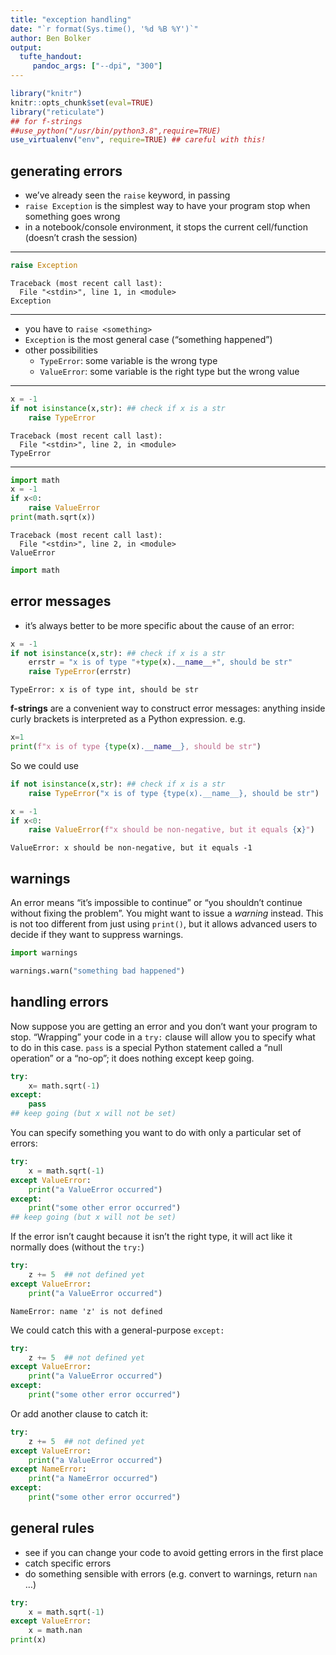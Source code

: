```yaml
---
title: "exception handling"
date: "`r format(Sys.time(), '%d %B %Y')`"
author: Ben Bolker
output:
  tufte_handout:
     pandoc_args: ["--dpi", "300"]
---
```


</style>
<!--    content: url(https://i.creativecommons.org/l/by-sa/4.0/88x31.png)
>
<!-- Limit image width and height -->
<style type="text/css">
img {     
  max-height: 560px;     
  max-width: 800px; 
}
</style>

```r
library("knitr")
knitr::opts_chunk$set(eval=TRUE)
library("reticulate")
## for f-strings
##use_python("/usr/bin/python3.8",require=TRUE)
use_virtualenv("env", require=TRUE) ## careful with this!
```

## generating errors

- we've already seen the `raise` keyword, in passing
- `raise Exception` is the simplest way to have your program stop when something goes wrong
- in a notebook/console environment, it stops the current cell/function (doesn't crash the session)

---

```python
raise Exception
```

```
Traceback (most recent call last):
  File "<stdin>", line 1, in <module>
Exception
```

---

- you have to `raise <something>`
- `Exception` is the most general case ("something happened")
- other possibilities
    - `TypeError`: some variable is the wrong type
	- `ValueError`: some variable is the right type but the wrong value
	
---

```python
x = -1
if not isinstance(x,str): ## check if x is a str
    raise TypeError
```

```
Traceback (most recent call last):
  File "<stdin>", line 2, in <module>
TypeError
```

---

```python
import math
x = -1
if x<0:
    raise ValueError
print(math.sqrt(x))
```

```
Traceback (most recent call last):
  File "<stdin>", line 2, in <module>
ValueError
```

```python
import math
```

## error messages

- it's always better to be more specific about the cause of an error:

```python
x = -1
if not isinstance(x,str): ## check if x is a str
    errstr = "x is of type "+type(x).__name__+", should be str"
    raise TypeError(errstr)
```

```
TypeError: x is of type int, should be str
```

**f-strings** are a convenient way to construct error messages: anything inside curly brackets is interpreted as a Python expression. e.g. 

```python
x=1
print(f"x is of type {type(x).__name__}, should be str")
```

So we could use

```python
if not isinstance(x,str): ## check if x is a str
    raise TypeError("x is of type {type(x).__name__}, should be str")
```

```python
x = -1
if x<0:
    raise ValueError(f"x should be non-negative, but it equals {x}")
```
```
ValueError: x should be non-negative, but it equals -1
```

## warnings

An error means "it's impossible to continue" or "you shouldn't continue without fixing the problem". You might want to issue a *warning* instead. This is not too different from just using `print()`, but it allows advanced users to decide if they want to suppress warnings.

```python
import warnings
```

```python
warnings.warn("something bad happened")
```

## handling errors

Now suppose you are getting an error and you don't want your program to stop. "Wrapping" your code in a `try:` clause will allow you to specify what to do in this case.  `pass` is a special Python statement called a "null operation" or a "no-op"; it does nothing except keep going.

```python
try:
    x= math.sqrt(-1)
except:
    pass
## keep going (but x will not be set)
```

You can specify something you want to do with only a particular set of errors:

```python
try:
    x = math.sqrt(-1)
except ValueError: 
    print("a ValueError occurred")
except:
    print("some other error occurred")
## keep going (but x will not be set)
```

If the error isn't caught because it isn't the right type, it will act like it normally does (without the `try:`)

```python
try:
    z += 5  ## not defined yet
except ValueError: 
    print("a ValueError occurred")
```
```
NameError: name 'z' is not defined
```

We could catch this with a general-purpose `except:`

```python
try:
    z += 5  ## not defined yet
except ValueError: 
    print("a ValueError occurred")
except:
    print("some other error occurred")
```

Or add another clause to catch it:

```python
try:
    z += 5  ## not defined yet
except ValueError: 
    print("a ValueError occurred")
except NameError:
    print("a NameError occurred")
except:
    print("some other error occurred")
```

## general rules

- see if you can change your code to avoid getting errors in the first place
- catch specific errors 
- do something sensible with errors (e.g. convert to warnings, return `nan` ...)

```python
try:
    x = math.sqrt(-1)
except ValueError: 
    x = math.nan
print(x)
```


